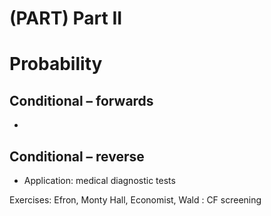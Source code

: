 # (PART) Part II {-}

# Probability {#Probability}

## Conditional -- forwards 

*

## Conditional -- reverse

* Application: medical diagnostic tests

Exercises: Efron, Monty Hall, Economist, 
Wald : CF screening    
